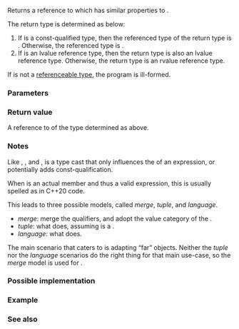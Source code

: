 {{cpp/title|forward_like}}
{{cpp/utility/navbar}}
{{ddcl|header=utility|since=c++23|
template&lt; class T, class U &gt;
constexpr auto&amp;&amp; forward_like( U&amp;&amp; x ) noexcept;
}}

Returns a reference to {{c|x}} which has similar properties to {{tt|T&amp;&amp;}}.

The return type is determined as below:
# If {{c/core|std::remove_reference_t&lt;T&gt;}} is a const-qualified type, then the referenced type of the return type is {{c/core|const std::remove_reference_t&lt;U&gt;}}. Otherwise, the referenced type is {{c/core|std::remove_reference_t&lt;U&gt;}}.
# If {{tt|T&amp;&amp;}} is an lvalue reference type, then the return type is also an lvalue reference type. Otherwise, the return type is an rvalue reference type.

If {{tt|T}} is not a [[cpp/meta#Definitions|referenceable type]], the program is ill-formed.

===Parameters===
{{par begin}}
{{par|x|a value needs to be forwarded like type {{tt|T}}}}
{{par end}}

===Return value===
A reference to {{c|x}} of the type determined as above.

===Notes===
Like {{lc|std::forward}}, {{ltt|cpp/utility/move|std::move}}, and {{lc|std::as_const}}, {{tt|std::forward_like}} is a type cast that only influences the {{lt|cpp/language/value category}} of an expression, or potentially adds const-qualification.

When {{tt|m}} is an actual member and thus {{c|o.m}} a valid expression, this is usually spelled as {{c|std::forward&lt;decltype(o)&gt;(o).m}} in C++20 code.

This leads to three possible models, called ''merge'', ''tuple'', and ''language''.
* ''merge'': merge the {{c/core|const}} qualifiers, and adopt the value category of the {{tt|Owner}}.
* ''tuple'': what {{c|std::get&lt;0&gt;(Owner)}} does, assuming {{tt|Owner}} is a {{c/core|std::tuple&lt;Member&gt;}}.
* ''language'': what {{c|std::forward&lt;decltype(Owner)&gt;(o).m}} does.

The main scenario that {{tt|std::forward_like}} caters to is adapting “far” objects. Neither the ''tuple'' nor the ''language'' scenarios do the right thing for that main use-case, so the ''merge'' model is used for {{tt|std::forward_like}}.

{{feature test macro|__cpp_lib_forward_like|[[#Top|{{tt|std::forward_like}}]]|value=202207L|std=C++23}}

===Possible implementation===
{{eq fun|1=
template&lt;class T, class U&gt;
constexpr auto&amp;&amp; forward_like(U&amp;&amp; x) noexcept
{
    constexpr bool is_adding_const = std::is_const_v&lt;std::remove_reference_t&lt;T&gt;&gt;;
    if constexpr (std::is_lvalue_reference_v&lt;T&amp;&amp;&gt;)
    {
        if constexpr (is_adding_const)
            return std::as_const(x);
        else
            return static_cast&lt;U&amp;&gt;(x);
    }
    else
    {
        if constexpr (is_adding_const)
            return std::move(std::as_const(x));
        else
            return std::move(x);
    }
}
}}

===Example===
{{example
|code=
#include &lt;cstddef&gt;
#include &lt;iostream&gt;
#include &lt;memory&gt;
#include &lt;optional&gt;
#include &lt;type_traits&gt;
#include &lt;utility&gt;
#include &lt;vector&gt;

struct TypeTeller
{
    void operator()(this auto&amp;&amp; self)
    {
        using SelfType = decltype(self);
        using UnrefSelfType = std::remove_reference_t&lt;SelfType&gt;;
        if constexpr (std::is_lvalue_reference_v&lt;SelfType&gt;)
        {
            if constexpr (std::is_const_v&lt;UnrefSelfType&gt;)
                std::cout &lt;&lt; "const lvalue\n";
            else
                std::cout &lt;&lt; "mutable lvalue\n";
        }
        else
        {
            if constexpr (std::is_const_v&lt;UnrefSelfType&gt;)
                std::cout &lt;&lt; "const rvalue\n";
            else
                std::cout &lt;&lt; "mutable rvalue\n";
        }
    }
};

struct FarStates
{
    std::unique_ptr&lt;TypeTeller&gt; ptr;
    std::optional&lt;TypeTeller&gt; opt;
    std::vector&lt;TypeTeller&gt; container;
    
    auto&amp;&amp; from_opt(this auto&amp;&amp; self)
    {
        return std::forward_like&lt;decltype(self)&gt;(self.opt.value());
        // It is OK to use std::forward&lt;decltype(self)&gt;(self).opt.value(),
        // because std::optional provides suitable accessors.
    }
    
    auto&amp;&amp; operator[](this auto&amp;&amp; self, std::size_t i)
    {
        return std::forward_like&lt;decltype(self)&gt;(self.container.at(i));
        // It is not so good to use std::forward&lt;decltype(self)&gt;(self)[i], because
        // containers do not provide rvalue subscript access, although they could.
    }
    
    auto&amp;&amp; from_ptr(this auto&amp;&amp; self)
    {
        if (!self.ptr)
            throw std::bad_optional_access{};
        return std::forward_like&lt;decltype(self)&gt;(*self.ptr);
        // It is not good to use *std::forward&lt;decltype(self)&gt;(self).ptr, because
        // std::unique_ptr&lt;TypeTeller&gt; always dereferences to a non-const lvalue.
    }
};

int main()
{
    FarStates my_state
    {
        .ptr{std::make_unique&lt;TypeTeller&gt;()},
        .opt{std::in_place, TypeTeller{}&lt;!----&gt;},
        .container{std::vector&lt;TypeTeller&gt;(1)},
    };
    
    my_state.from_ptr()();
    my_state.from_opt()();
    my_state[0]();

    std::cout &lt;&lt; '\n';
    
    std::as_const(my_state).from_ptr()();
    std::as_const(my_state).from_opt()();
    std::as_const(my_state)[0]();
    
    std::cout &lt;&lt; '\n';
    
    std::move(my_state).from_ptr()();
    std::move(my_state).from_opt()();
    std::move(my_state)[0]();
    
    std::cout &lt;&lt; '\n';
    
    std::move(std::as_const(my_state)).from_ptr()();
    std::move(std::as_const(my_state)).from_opt()();
    std::move(std::as_const(my_state))[0]();
    
    std::cout &lt;&lt; '\n';
}
|output=
mutable lvalue
mutable lvalue
mutable lvalue

const lvalue
const lvalue
const lvalue

mutable rvalue
mutable rvalue
mutable rvalue

const rvalue
const rvalue
const rvalue
}}

===See also===
{{dsc begin}}
{{dsc inc|cpp/utility/dsc move}}
{{dsc inc|cpp/utility/dsc forward}}
{{dsc inc|cpp/utility/dsc as_const}}
{{dsc end}}

{{langlinks|de|es|fr|it|ja|pt|ru|zh}}